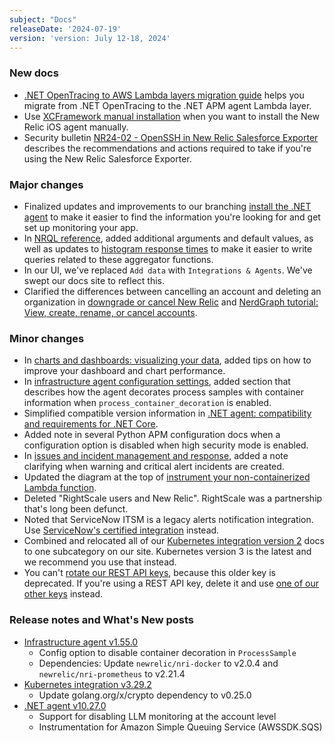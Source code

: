 ```yaml
---
subject: "Docs"
releaseDate: '2024-07-19'
version: 'version: July 12-18, 2024'
---
```


### New docs

* [.NET OpenTracing to AWS Lambda layers migration guide](/docs/apm/agents/net-agent/getting-started/opentracing-to-layers-migration-guide) helps you migrate from .NET OpenTracing to the .NET APM agent Lambda layer.
* Use [XCFramework manual installation](/docs/mobile-monitoring/new-relic-mobile-ios/installation/xcframework-installation) when you want to install the New Relic iOS agent manually.
* Security bulletin [NR24-02 - OpenSSH in New Relic Salesforce Exporter](/docs/security/new-relic-security/security-bulletins/security-bulletin-nr24-02) describes the recommendations and actions required to take if you're using the New Relic Salesforce Exporter.

### Major changes

* Finalized updates and improvements to our branching [install the .NET agent](/install/dotnet/) to make it easier to find the information you're looking for and get set up monitoring your app. 
* In [NRQL reference](/docs/nrql/nrql-syntax-clauses-functions/#func-histogram), added additional arguments and default values, as well as updates to [histogram response times](histogram-response-times-defaults) to make it easier to write queries related to these aggregator functions.
* In our UI, we've replaced `Add data` with `Integrations & Agents`. We've swept our docs site to reflect this.
* Clarified the differences between cancelling an account and deleting an organization in [downgrade or cancel New Relic](/docs/accounts/accounts-billing/account-setup/downgradecancel-account/#cancel-account) and [NerdGraph tutorial: View, create, rename, or cancel accounts](/docs/apis/nerdgraph/examples/manage-accounts-nerdgraph). 

### Minor changes

* In [charts and dashboards: visualizing your data](/docs/nrql/get-started/charts-and-dashboards-with-nrql/#performance-improvement-for-dashboard-and-charts), added tips on how to improve your dashboard and chart performance.
* In [infrastructure agent configuration settings](/docs/infrastructure/install-infrastructure-agent/configuration/infrastructure-agent-configuration-settings/#process-container-decoration), added section that describes how the agent decorates process samples with container information when `process_container_decoration` is enabled.
* Simplified compatible version information in [.NET agent: compatibility and requirements for .NET Core](/docs/apm/agents/net-agent/getting-started/net-agent-compatibility-requirements-net-core).
* Added note in several Python APM configuration docs when a configuration option is disabled when high security mode is enabled.
* In [issues and incident management and response](/docs/alerts/incident-management/Issues-and-Incident-management-and-response/#search-filters), added a note clarifying when warning and critical alert incidents are created.
* Updated the diagram at the top of [instrument your non-containerized Lambda function](/docs/serverless-function-monitoring/aws-lambda-monitoring/instrument-lambda-function/instrument-your-own/).
* Deleted "RightScale users and New Relic". RightScale was a partnership that's long been defunct.
* Noted that ServiceNow ITSM is a legacy alerts notification integration. Use [ServiceNow's certified integration](/docs/alerts/get-notified/notification-integrations/#servicenow-certified) instead.
* Combined and relocated all of our [Kubernetes integration version 2](/docs/kubernetes-pixie/kubernetes-integration/advanced-configuration/k8s-version2/overview/) docs to one subcategory on our site. Kubernetes version 3 is the latest and we recommend you use that instead.
* You can't [rotate our REST API keys](/docs/apis/intro-apis/new-relic-api-keys/#rotate-rest-api-key), because this older key is deprecated. If you're using a REST API key, delete it and use [one of our other keys](/docs/apis/intro-apis/new-relic-api-keys/#rotate-keys) instead. 


### Release notes and What's New posts

* [Infrastructure agent v1.55.0](/docs/release-notes/infrastructure-release-notes/infrastructure-agent-release-notes/new-relic-infrastructure-agent-1550)
    * Config option to disable container decoration in `ProcessSample`
    * Dependencies: Update `newrelic/nri-docker` to v2.0.4 and `newrelic/nri-prometheus` to v2.21.4
* [Kubernetes integration v3.29.2](/docs/release-notes/infrastructure-release-notes/kubernetes-integration-release-notes/kubernetes-integration-3-29-2)
    * Update golang.org/x/crypto dependency to v0.25.0
* [.NET agent v10.27.0](/docs/release-notes/agent-release-notes/net-release-notes/net-agent-10-27-0)
    * Support for disabling LLM monitoring at the account level
    * Instrumentation for Amazon Simple Queuing Service (AWSSDK.SQS)